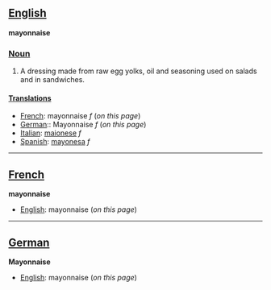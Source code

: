 ==[[English]]==
'''mayonnaise'''

===[[Noun]]===
#A dressing made from raw egg yolks, oil and seasoning used on salads and in sandwiches.

====[[Translation]]s====
*[[French]]: mayonnaise ''f'' (''on this page'')
*[[German]]:: Mayonnaise ''f'' (''on this page'')
*[[Italian]]: [[maionese]] ''f''
*[[Spanish]]: [[mayonesa]] ''f''

----

==[[French]]==
'''mayonnaise'''

*[[English]]: mayonnaise (''on this page'')

----

==[[German]]==
'''Mayonnaise'''

*[[English]]: mayonnaise (''on this page'')